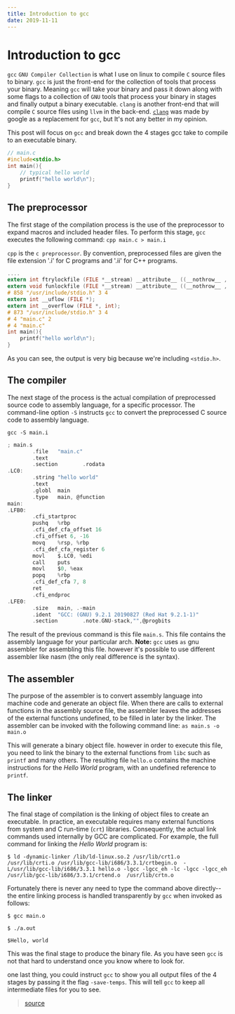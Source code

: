 ```yaml
---
title: Introduction to gcc
date: 2019-11-11
---
```


# Introduction to gcc

`gcc` `GNU Compiler Collection`  is what I use on linux to compile `C` source files to binary. `gcc` is just the front-end for the collection of tools that process your binary. Meaning `gcc` will take your binary and pass it down along with some flags to a collection of `GNU` tools that process your binary in stages and finally output a binary executable.  `clang` is another front-end that will compile `C` source files using `llvm` in the back-end. [`clang`](https://en.wikipedia.org/wiki/Clang) was made by google as a replacement for `gcc`, but It's not any better in my opinion.

This post will focus on `gcc` and break down the 4 stages gcc take to compile to an executable binary. 

```c
// main.c
#include<stdio.h>
int main(){
	// typical hello world
	printf("hello world\n");
}
```

## The preprocessor
The first stage of the compilation process is the use of the preprocessor to expand macros and included header files. To perform this stage, `gcc` 
executes the following command: `cpp main.c > main.i`

`cpp` is the `c preprocessor`. By convention, preprocessed files are given the file extension '.i' for C programs and '.ii' for C++ programs.
```c
....
extern int ftrylockfile (FILE *__stream) __attribute__ ((__nothrow__ , __leaf__)) ;
extern void funlockfile (FILE *__stream) __attribute__ ((__nothrow__ , __leaf__));
# 858 "/usr/include/stdio.h" 3 4
extern int __uflow (FILE *);
extern int __overflow (FILE *, int);
# 873 "/usr/include/stdio.h" 3 4
# 4 "main.c" 2
# 4 "main.c"
int main(){
    printf("hello world\n");
}
```
As you can see, the output is very big because we're including `<stdio.h>`.

##  The compiler
The next stage of the process is the actual compilation of preprocessed source code to assembly language, 
for a specific processor. The command-line option `-S` instructs `gcc` to convert the preprocessed C 
source code to assembly language.

`gcc -S main.i`

```c
; main.s
        .file   "main.c"
        .text
        .section        .rodata
.LC0:
        .string "hello world"
        .text
        .globl  main
        .type   main, @function
main:
.LFB0:
        .cfi_startproc
        pushq   %rbp
        .cfi_def_cfa_offset 16
        .cfi_offset 6, -16
        movq    %rsp, %rbp
        .cfi_def_cfa_register 6
        movl    $.LC0, %edi
        call    puts
        movl    $0, %eax
        popq    %rbp
        .cfi_def_cfa 7, 8
        ret
        .cfi_endproc
.LFE0:
        .size   main, .-main
        .ident  "GCC: (GNU) 9.2.1 20190827 (Red Hat 9.2.1-1)"
        .section        .note.GNU-stack,"",@progbits
```
The result of the previous command is this file `main.s`. This file contains the assembly language for your particular arch. 
**Note:** `gcc` uses `as` gnu assembler for assembling this file. however it's possible to use different assembler like nasm (the only real difference is the syntax).

## The assembler
The purpose of the assembler is to convert assembly language into machine code and generate an object file. 
When there are calls to external functions in the assembly source file, 
the assembler leaves the addresses of the external functions undefined, to be filled in later by the linker. 
The assembler can be invoked with the following command line: `as main.s -o main.o`

This will generate a binary object file. however in order to execute this file, 
you need to link the binary to the external functions from `libc` such as `printf` and many others. 
The resulting file `hello.o` contains the machine instructions for the _Hello World_ program, 
with an undefined reference to `printf`.


## The linker
The final stage of compilation is the linking of object files to create an executable. In practice, an executable requires many external functions from system and C run-time (`crt`) libraries. Consequently, the actual link commands used internally by GCC are complicated. For example, the full command for linking the _Hello World_ program is:

`$ ld -dynamic-linker /lib/ld-linux.so.2 /usr/lib/crt1.o 
 /usr/lib/crti.o /usr/lib/gcc-lib/i686/3.3.1/crtbegin.o 
 -L/usr/lib/gcc-lib/i686/3.3.1 hello.o -lgcc -lgcc_eh
 -lc -lgcc -lgcc_eh /usr/lib/gcc-lib/i686/3.3.1/crtend.o 
 /usr/lib/crtn.o`

Fortunately there is never any need to type the command above directly--the entire linking process is handled transparently by `gcc` when invoked as follows:

`$ gcc main.o`

`$ ./a.out`

`$Hello, world`


This was the final stage to produce the binary file. As you have seen `gcc` is not that hard to understand 
once you know where to look for.

one last thing, you could instruct `gcc` to show you all output files of the 4 stages by passing it the 
flag `-save-temps`.  This will tell `gcc` to keep all intermediate files for you to see.
>
> [source](http://lampwww.epfl.ch/~fsalvi/docs/gcc/www.network-theory.co.uk/docs/gccintro/gccintro_69.html)
